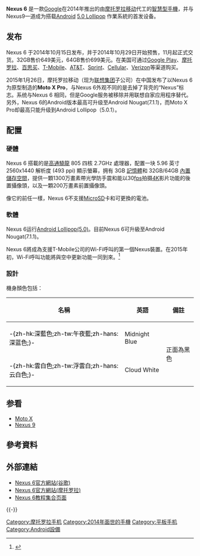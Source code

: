 {{NoteTA
| G1=IT
}}

{{Infobox Mobile
| name          = Nexus 6
| codename      = Shamu
| logosize      = 
| image         = Nexus 6.png
| imagesize     = 220px
| image2        = 
| imagesize2    = 
| alt           =
| caption       = 
| developer     = [[Google|Google]]/[[摩托罗拉移动|摩托罗拉移动]]
| manufacturer  = [[摩托罗拉移动|摩托罗拉移动]]
| slogan        = 
| series        = [[Google_Nexus|Google Nexus]]
| networks      = '''北美版(XT1103)'''<br />[[GSM|GSM]]: 850/900/1800/1900MHz<br />[[CDMA2000|CDMA2000]]: Band 0/1/10<br />[[WCDMA|WCDMA]]: Band 1/2/4/5/8<br />[[LTE-FDD|LTE-FDD]]: Band 2/3/4/5/7/12/13/17/25/26/29<br />[[LTE-TDD|LTE-TDD]]: Band 41<br />LTE[[CA|载波聚合]]下行链路 Bands: 2-13/2-17/2-29/4-5/4-13/4-17/4-29<br />'''国际版(XT1100)'''<br />GSM: 850/900/1800/1900MHz<br />[[WCDMA|WCDMA]]: Band 1/2/4/5/6/8/9/19<br />LTE-FDD: Band 1/3/5/7/8/9/19/20/28<br />LTE-TDD: Band 41<br />LTE载波聚合下行链路 Bands: 3-5/3-8
| released      = 2014年10月底
| available     = 2014年10月底
| discontinued  = 
| unitssold     = 
| unitsshipped  =
| predecessor   = [[Nexus_5|Nexus 5]]
| successor     = [[Nexus_6P|Nexus 6P]]
| related       = [[Moto_X|Moto X]](第二代)，[[Nexus_9|Nexus 9]]
| type          = [[智能手机|智能手机]]
| form          = [[觸控螢幕|觸控螢幕]]
| size          = 长度: {{convert|159.26|mm|in|abbr=on}} <br/>宽度: {{convert|82.98|mm|in|abbr=on}}<br />厚度: {{convert|10.06|mm|in|abbr=on}}
| weight        = {{convert|184|g|oz|abbr=on}}
| os            = [[Android_5.0|Android 5.0 Lollipop]]（官方支持升级至Android 7.1.1）
| soc           = [[Qualcomm|Qualcomm]] [[Snapdragon|Snapdragon]] 805 2.7GHz
| cpu           = 2.7 GHz
| gpu           = [[Adreno|Adreno]] 420
| memory        = 3 GB [[隨機存取記憶體|运行内存]]
| storage       = 32 GB or 64 GB [[内置储存器|内置储存器]]
| memory_card   = 不支援
| battery       = 3220 [[毫安时|mAh]], [[Qi_(無線充電標準)|无线充电(Qi)]], Turbo快速充电
| input         = [[Nano_SIM|Nano SIM]]<br />[[GPS|GPS]]<br />[[加速度计|加速度计]]<br />[[陀螺仪|陀螺仪]]<br />[[磁力计|磁力计]]<br />[[环境光传感器|环境光传感器]]<br />[[气压计|气压计]]
| display       = 5.96” 2560x1440 [[QHD|QHD]] [[AMOLED|AMOLED]] (493 [[ppi|ppi]])
| rear_camera   = 1300[[畫素|万像素]](通过[[影像稳定器|OIS]])
| front_camera  = 200万畫素
| connectivity  = 3.5 mm [[TRS端子|TRRS]]<br />[[MicroUSB|MicroUSB]] 2.0<br />[[SlimPort|SlimPort]]<br />[[NFC|NFC]]<br />[[Bluetooth|Bluetooth]] 4.0<br />[[Wi-Fi|Wi-Fi]] [[IEEE_802.11|IEEE 802.11]] a/b/g/n/ac 2x2 ([[MIMO|MIMO]])
| other         = 彩色LED[[通知灯|通知灯]]
}}

'''Nexus 6''' 是一款[[Google|Google]]在2014年推出的由[[摩托罗拉移动|摩托罗拉移动]]代工的[[智慧型手機|智慧型手機]]，并与Nexus9一道成为搭载[[Android|Android]] [[Android歷史版本#Android_5.0|5.0 Lollipop]] 作業系統的首发设备。

== 发布 ==
Nexus 6 于2014年10月15日发布，并于2014年10月29日开始预售，11月起正式交货。32GB售价649美元，64GB售价699美元。在美国可通过[[Google_Play|Google Play]]、[[摩托罗拉|摩托罗拉]]、[[百思买|百思买]]、[[T-Mobile|T-Mobile]]、[[AT&T|AT&T]]、[[Sprint|Sprint]]、[[Cellular|Cellular]]、[[Verizon|Verizon]]等渠道购买。

2015年1月26日，摩托罗拉移动（现为[[联想集团|联想集团]]子公司）在中国发布了以Nexus 6为原型制造的'''Moto X Pro'''，与Nexus 6外观不同的是去掉了背壳的“Nexus”标志。系统与Nexus 6 相同，但是Google服务被移除并用联想自家应用程序替代。另外，Nexus 6的Android版本最高可升级至Android Nougat(7.1.1)，而Moto X Pro却最高只能升级到Android Lollipop（5.0.1）。

== 配置 ==

=== 硬體 ===
Nexus 6 搭載的是[[高通|高通]][[驍龍|驍龍]] 805 四核 2.7GHz 處理器，配置一块 5.96 英寸 2560x1440 解析度 (493 ppi) 顯示螢幕，拥有 3GB [[記憶體|記憶體]]和 32GB/64GB [[內置儲存空間|內置儲存空間]]，提供一顆1300万畫素帶光學防手震和能以30[[帧率|fps]]拍摄[[4K|4K]]影片功能的後置攝像頭，以及一顆200万畫素前置攝像頭。

像它的前任一樣，Nexus 6不支援[[MicroSD|MicroSD]]卡和可更換的電池。

=== 軟體 ===
{{Main|Android}}
Nexus 6运行[[Android_L|Android Lollipop(5.0)]]。目前Nexus 6可升級至Android Nougat(7.1.1)。

Nexus 6將成為支援T-Mobile公司的Wi-Fi呼叫的第一個Nexus裝置。在2015年初，Wi-Fi呼叫功能將與空中更新功能一同到來。<ref>{{cite web|title=Nexus 6 Will Support T-Mobile Wi-Fi Calling Following OTA Update Early 2015|url=http://www.androidpolice.com/2014/10/15/nexus-6-will-support-t-mobile-wi-fi-calling-following-ota-update-early-2015/|publisher=Android Police|accessdate=2014-10-23|archive-date=2014-10-21|archive-url=https://web.archive.org/web/20141021072817/http://www.androidpolice.com/2014/10/15/nexus-6-will-support-t-mobile-wi-fi-calling-following-ota-update-early-2015/|dead-url=no}}</ref>

=== 設計 ===
機身顏色包括：

{| class="wikitable"
|-
!名稱!!英語!!備註
|-
|<font color="#000000">-{zh-hk:深藍色;zh-tw:午夜藍;zh-hans:深蓝色;}-</font> ||Midnight Blue|| rowspan="3" |正面為黑色
|-
|<font color="#000000">-{zh-hk:雲白色;zh-tw:浮雲白;zh-hans:云白色;}-</font> ||Cloud White
|}

==参看==
{{Portal|Google}}
* [[Moto_X|Moto X]]
* [[Nexus_9|Nexus 9]]

==參考資料==
{{Reflist}}

== 外部連結==
*[https://www.google.com/nexus/6/ Nexus 6官方網站(谷歌)]{{Wayback|url=https://www.google.com/nexus/6/ |date=20150928125644 }}{{en}}
*[https://web.archive.org/web/20141015164124/http://www.motorola.com/us/Nexus-6/nexus-6-motorola-us.html Nexus 6官方網站(摩托罗拉)]{{en}}
*[http://www.lcreator.com/doc-view-6.html Nexus 6教程集合页面]{{Wayback|url=http://www.lcreator.com/doc-view-6.html |date=20141229043853 }}
{{Nexus}}
{{Google Inc.}}
{{摩托羅拉手機}}
{{Android}}
{{行動電話}}

{{-}}
[[Category:摩托罗拉手机|Category:摩托罗拉手机]]
[[Category:2014年面世的手機|Category:2014年面世的手機]]

[[Category:平板手机|Category:平板手机]]
[[Category:Android設備|Category:Android設備]]